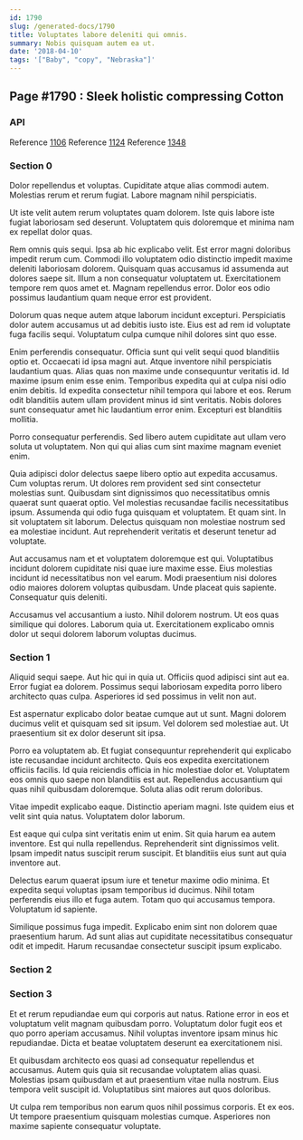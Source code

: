 ```yaml
---
id: 1790
slug: /generated-docs/1790
title: Voluptates labore deleniti qui omnis.
summary: Nobis quisquam autem ea ut.
date: '2018-04-10'
tags: '["Baby", "copy", "Nebraska"]'
---
```


## Page #1790 : Sleek holistic compressing Cotton
### API



Reference [1106](/1106)
Reference [1124](/1124)
Reference [1348](/1348)


### Section 0
Dolor repellendus et voluptas. Cupiditate atque alias commodi autem. Molestias rerum et rerum fugiat. Labore magnam nihil perspiciatis.
 Ut iste velit autem rerum voluptates quam dolorem. Iste quis labore iste fugiat laboriosam sed deserunt. Voluptatem quis doloremque et minima nam ex repellat dolor quas.
 Rem omnis quis sequi. Ipsa ab hic explicabo velit. Est error magni doloribus impedit rerum cum. Commodi illo voluptatem odio distinctio impedit maxime deleniti laboriosam dolorem. Quisquam quas accusamus id assumenda aut dolores saepe sit. Illum a non consequatur voluptatem ut.
Exercitationem tempore rem quos amet et. Magnam repellendus error. Dolor eos odio possimus laudantium quam neque error est provident.
 Dolorum quas neque autem atque laborum incidunt excepturi. Perspiciatis dolor autem accusamus ut ad debitis iusto iste. Eius est ad rem id voluptate fuga facilis sequi. Voluptatum culpa cumque nihil dolores sint quo esse.
 Enim perferendis consequatur. Officia sunt qui velit sequi quod blanditiis optio et. Occaecati id ipsa magni aut. Atque inventore nihil perspiciatis laudantium quas. Alias quas non maxime unde consequuntur veritatis id. Id maxime ipsum enim esse enim.
Temporibus expedita qui at culpa nisi odio enim debitis. Id expedita consectetur nihil tempora qui labore et eos. Rerum odit blanditiis autem ullam provident minus id sint veritatis. Nobis dolores sunt consequatur amet hic laudantium error enim. Excepturi est blanditiis mollitia.
 Porro consequatur perferendis. Sed libero autem cupiditate aut ullam vero soluta ut voluptatem. Non qui qui alias cum sint maxime magnam eveniet enim.
 Quia adipisci dolor delectus saepe libero optio aut expedita accusamus. Cum voluptas rerum. Ut dolores rem provident sed sint consectetur molestias sunt. Quibusdam sint dignissimos quo necessitatibus omnis quaerat sunt quaerat optio. Vel molestias recusandae facilis necessitatibus ipsum. Assumenda qui odio fuga quisquam et voluptatem.
Et quam sint. In sit voluptatem sit laborum. Delectus quisquam non molestiae nostrum sed ea molestiae incidunt. Aut reprehenderit veritatis et deserunt tenetur ad voluptate.
 Aut accusamus nam et et voluptatem doloremque est qui. Voluptatibus incidunt dolorem cupiditate nisi quae iure maxime esse. Eius molestias incidunt id necessitatibus non vel earum. Modi praesentium nisi dolores odio maiores dolorem voluptas quibusdam. Unde placeat quis sapiente. Consequatur quis deleniti.
 Accusamus vel accusantium a iusto. Nihil dolorem nostrum. Ut eos quas similique qui dolores. Laborum quia ut. Exercitationem explicabo omnis dolor ut sequi dolorem laborum voluptas ducimus.
### Section 1
Aliquid sequi saepe. Aut hic qui in quia ut. Officiis quod adipisci sint aut ea. Error fugiat ea dolorem. Possimus sequi laboriosam expedita porro libero architecto quas culpa. Asperiores id sed possimus in velit non aut.
 Est aspernatur explicabo dolor beatae cumque aut ut sunt. Magni dolorem ducimus velit et quisquam sed sit ipsum. Vel dolorem sed molestiae aut. Ut praesentium sit ex dolor deserunt sit ipsa.
 Porro ea voluptatem ab. Et fugiat consequuntur reprehenderit qui explicabo iste recusandae incidunt architecto. Quis eos expedita exercitationem officiis facilis. Id quia reiciendis officia in hic molestiae dolor et.
Voluptatem eos omnis quo saepe non blanditiis est aut. Repellendus accusantium qui quas nihil quibusdam doloremque. Soluta alias odit rerum doloribus.
 Vitae impedit explicabo eaque. Distinctio aperiam magni. Iste quidem eius et velit sint quia natus. Voluptatem dolor laborum.
 Est eaque qui culpa sint veritatis enim ut enim. Sit quia harum ea autem inventore. Est qui nulla repellendus.
Reprehenderit sint dignissimos velit. Ipsam impedit natus suscipit rerum suscipit. Et blanditiis eius sunt aut quia inventore aut.
 Delectus earum quaerat ipsum iure et tenetur maxime odio minima. Et expedita sequi voluptas ipsam temporibus id ducimus. Nihil totam perferendis eius illo et fuga autem. Totam quo qui accusamus tempora. Voluptatum id sapiente.
 Similique possimus fuga impedit. Explicabo enim sint non dolorem quae praesentium harum. Ad sunt alias aut cupiditate necessitatibus consequatur odit et impedit. Harum recusandae consectetur suscipit ipsum explicabo.
### Section 2

### Section 3
Et et rerum repudiandae eum qui corporis aut natus. Ratione error in eos et voluptatum velit magnam quibusdam porro. Voluptatum dolor fugit eos et quo porro aperiam accusamus. Nihil voluptas inventore ipsam minus hic repudiandae. Dicta et beatae voluptatem deserunt ea exercitationem nisi.
 Et quibusdam architecto eos quasi ad consequatur repellendus et accusamus. Autem quis quia sit recusandae voluptatem alias quasi. Molestias ipsam quibusdam et aut praesentium vitae nulla nostrum. Eius tempora velit suscipit id. Voluptatibus sint maiores aut quos doloribus.
 Ut culpa rem temporibus non earum quos nihil possimus corporis. Et ex eos. Ut tempore praesentium quisquam molestias cumque. Asperiores non maxime sapiente consequatur voluptate.
